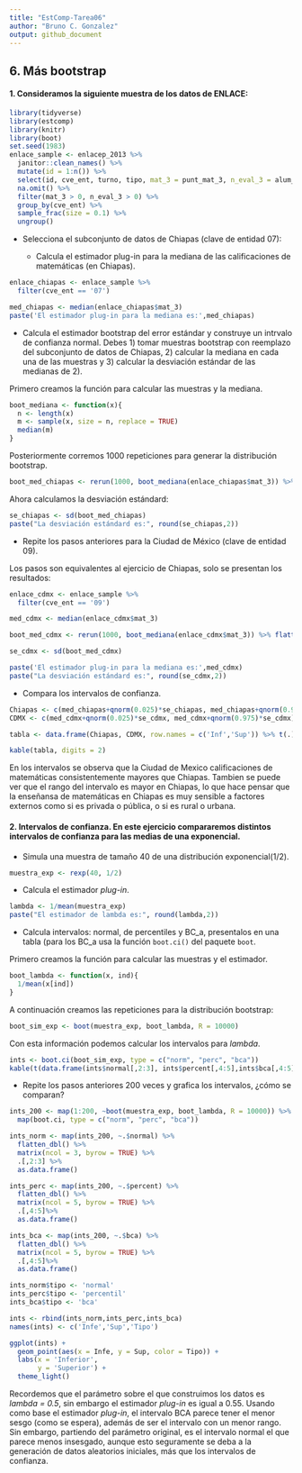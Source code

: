 ```yaml
---
title: "EstComp-Tarea06"
author: "Bruno C. Gonzalez"
output: github_document
---
```


## 6. Más bootstrap {-}

#### 1. Consideramos la siguiente muestra de los datos de ENLACE:
  
```r
library(tidyverse)
library(estcomp)
library(knitr)
library(boot)
set.seed(1983)
enlace_sample <- enlacep_2013 %>% 
  janitor::clean_names() %>% 
  mutate(id = 1:n()) %>% 
  select(id, cve_ent, turno, tipo, mat_3 = punt_mat_3, n_eval_3 = alum_eval_3) %>% 
  na.omit() %>% 
  filter(mat_3 > 0, n_eval_3 > 0) %>% 
  group_by(cve_ent) %>% 
  sample_frac(size = 0.1) %>% 
  ungroup()
```

- Selecciona el subconjunto de datos de Chiapas (clave de entidad 07):
  
  + Calcula el estimador plug-in para la mediana de las calificaciones de matemáticas (en Chiapas).

```r
enlace_chiapas <- enlace_sample %>% 
  filter(cve_ent == '07')

med_chiapas <- median(enlace_chiapas$mat_3)
paste('El estimador plug-in para la mediana es:',med_chiapas)
```


+ Calcula el estimador bootstrap del error estándar y construye un intrvalo de confianza normal. Debes 1) tomar muestras bootstrap con reemplazo del subconjunto de datos de Chiapas, 2) calcular la mediana en cada una de las muestras y 3) calcular la desviación estándar de las medianas de 2).

Primero creamos la función para calcular las muestras y la mediana.

```r
boot_mediana <- function(x){
  n <- length(x)
  m <- sample(x, size = n, replace = TRUE)
  median(m)
}
```

Posteriormente corremos 1000 repeticiones para generar la distribución bootstrap.

```r
boot_med_chiapas <- rerun(1000, boot_mediana(enlace_chiapas$mat_3)) %>% flatten_dbl()
```

Ahora calculamos la desviación estándard:

```r
se_chiapas <- sd(boot_med_chiapas)
paste("La desviación estándard es:", round(se_chiapas,2))
```


- Repite los pasos anteriores para la Ciudad de México (clave de entidad 09).

Los pasos son equivalentes al ejercicio de Chiapas, solo se presentan los resultados:

```r
enlace_cdmx <- enlace_sample %>% 
  filter(cve_ent == '09')

med_cdmx <- median(enlace_cdmx$mat_3)

boot_med_cdmx <- rerun(1000, boot_mediana(enlace_cdmx$mat_3)) %>% flatten_dbl()

se_cdmx <- sd(boot_med_cdmx)

paste('El estimador plug-in para la mediana es:',med_cdmx)
paste("La desviación estándard es:", round(se_cdmx,2))
```


- Compara los intervalos de confianza.

```r
Chiapas <- c(med_chiapas+qnorm(0.025)*se_chiapas, med_chiapas+qnorm(0.975)*se_chiapas)
CDMX <- c(med_cdmx+qnorm(0.025)*se_cdmx, med_cdmx+qnorm(0.975)*se_cdmx)

tabla <- data.frame(Chiapas, CDMX, row.names = c('Inf','Sup')) %>% t(.)

kable(tabla, digits = 2)
```

En los intervalos se observa que la Ciudad de Mexico calificaciones de matemáticas consistentemente mayores que Chiapas. Tambien se puede ver que el rango del intervalo es mayor en Chiapas, lo que hace pensar que la enseñansa de matemáticas en Chiapas es muy sensible a factores externos como si es privada o pública, o si es rural o urbana.

#### 2. Intervalos de confianza. En este ejercicio compararemos distintos intervalos de confianza para las medias de una exponencial.

+ Simula una muestra de tamaño 40 de una distribución exponencial(1/2).

```r
muestra_exp <- rexp(40, 1/2)
```


+ Calcula el estimador *plug-in*.

```r
lambda <- 1/mean(muestra_exp)
paste("El estimador de lambda es:", round(lambda,2))
```


+ Calcula intervalos: normal, de percentiles y BC_a, presentalos en una tabla (para los BC_a usa la función `boot.ci()` del paquete `boot`.

Primero creamos la función para calcular las muestras y el estimador.

```r
boot_lambda <- function(x, ind){
  1/mean(x[ind])
}
```

A continuación creamos las repeticiones para la distribución bootstrap:

```r
boot_sim_exp <- boot(muestra_exp, boot_lambda, R = 10000)
```

Con esta información podemos calcular los intervalos para *lambda*.

```r
ints <- boot.ci(boot_sim_exp, type = c("norm", "perc", "bca"))
kable(t(data.frame(ints$normal[,2:3], ints$percent[,4:5],ints$bca[,4:5])), digits = 4)
```


       
+ Repite los pasos anteriores 200 veces y grafica los intervalos, ¿cómo se comparan?

```r
ints_200 <- map(1:200, ~boot(muestra_exp, boot_lambda, R = 10000)) %>% 
  map(boot.ci, type = c("norm", "perc", "bca"))

ints_norm <- map(ints_200, ~.$normal) %>%
  flatten_dbl() %>%
  matrix(ncol = 3, byrow = TRUE) %>% 
  .[,2:3] %>% 
  as.data.frame()

ints_perc <- map(ints_200, ~.$percent) %>%
  flatten_dbl() %>%
  matrix(ncol = 5, byrow = TRUE) %>% 
  .[,4:5]%>% 
  as.data.frame()

ints_bca <- map(ints_200, ~.$bca) %>%
  flatten_dbl() %>%
  matrix(ncol = 5, byrow = TRUE) %>% 
  .[,4:5]%>% 
  as.data.frame()

ints_norm$tipo <- 'normal'
ints_perc$tipo <- 'percentil'
ints_bca$tipo <- 'bca'

ints <- rbind(ints_norm,ints_perc,ints_bca)
names(ints) <- c('Infe','Sup','Tipo')

ggplot(ints) +
  geom_point(aes(x = Infe, y = Sup, color = Tipo)) +
  labs(x = 'Inferior',
       y = 'Superior') +
  theme_light()
```

Recordemos que el parámetro sobre el que construimos los datos es *lambda = 0.5*, sin embargo el estimador *plug-in* es igual a 0.55. Usando como base el estimador *plug-in*, el intervalo BCA parece tener el menor sesgo (como se espera), además de ser el intervalo con un menor rango. Sin embargo, partiendo del parámetro original, es el intervalo normal el que parece menos insesgado, aunque esto seguramente se deba a la generación de datos aleatorios iniciales, más que los intervalos de confianza.

